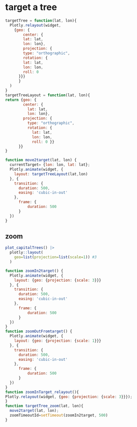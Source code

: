 
# target a tree

```js
targetTree = function(lat, lon){
  Plotly.relayout(widget,
    {geo: {
        center: {
        lat: lat,
        lon: lon},
        projection: {
        type: "orthographic",
        rotation: {
        lat: lat,
        lon: lon,
        roll: 0
      }}}
      }
  )
}
targetTreeLayout = function(lat, lon){
return {geo: {
        center: {
          lat: lat,
          lon: lon},
        projection: {
          type: "orthographic",
          rotation: {
            lat: lat,
            lon: lon,
            roll: 0 }}
      }}
}

function move2target(lat, lon) {
  currentTarget= {lon: lon, lat: lat};
  Plotly.animate(widget, {
    layout: targetTreeLayout(lat,lon)
  }, {
    transition: {
      duration: 500,
      easing: 'cubic-in-out'
    },
	  frame: {
		  duration: 500
	  }
  })
}

```

## zoom

```r
plot_capitalTrees() |>
  plotly::layout(
    geo=list(projection=list(scale=1)) #3
  )
```

```js
function zoomIn2target() {
  Plotly.animate(widget, {
    layout: {geo: {projection: {scale: 3}}}
  }, {
    transition: {
      duration: 500,
      easing: 'cubic-in-out'
    },
	  frame: {
		  duration: 500
	  }
  })
}
function zoomOutFromtarget() {
  Plotly.animate(widget, {
    layout: {geo: {projection: {scale: 1}}}
  }, {
    transition: {
      duration: 500,
      easing: 'cubic-in-out'
    },
	  frame: {
		  duration: 500
	  }
  })
}
function zoomInTarget_relayout(){
Plotly.relayout(widget, {geo: {projection: {scale: 3}}});
}
function targetTree_zoom(lat, lon){
  move2target(lat, lon);
  zoomTimeoutId=setTimeout(zoomIn2target, 500)
}
```

